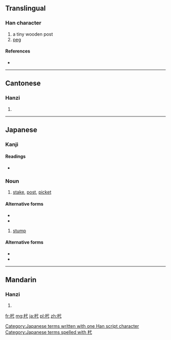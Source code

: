 ==Translingual==

===Han character===
{{Han char|rn=75|rad=木|as=03|sn=7|four=4394<sub>0</sub>|canj=木戈心 (DIP)}}

# a tiny wooden post
# [[peg]]

====References====
* {{Han ref|kx=0512.050|dkj=14473|dj=0897.010|hdz=21160.020|uh=6759|ud=26457|bh=CB40|bd=52032}}

----

==Cantonese==

===Hanzi===
{{yue-hanzi|jyut=|y=yik6}}

# {{defn|lang=yue|sort=木03}}

----

==Japanese==

===Kanji===
{{ja-kanji|grade=|rs=木03}}

====Readings====
* {{ja-readings|on=[[よく]] (yoku)|kun=[[くい]] (kui)}}

===Noun===
{{ja-noun|k|hira=くい|rom=kui}} 

# [[stake]], [[post]], [[picket]]

====Alternative forms====
* {{l|ja|杭}} 
* {{l|ja|株}} 

{{ja-noun|k|hira=くいぜ|rom=kuize|hhira=くいせ}} 

# [[stump]]

====Alternative forms====
* {{l|ja|杭}} 
* {{l|ja|株}} 

[[Category:Japanese terms written with one Han script character]]
[[Category:Japanese terms spelled with 杙]]
----

==Mandarin==

===Hanzi===
{{cmn-hanzi|pin=[[chǐ]] ([[chi3]]), [[lí]] ([[li2]]), [[yì]] ([[yi4]])|wg=ch'ih<sup>3</sup>, li<sup>2</sup>, i<sup>4</sup>}}

# {{defn|lang=cmn|sort=木03}}

[[fr:杙]]
[[mg:杙]]
[[ja:杙]]
[[pl:杙]]
[[zh:杙]]